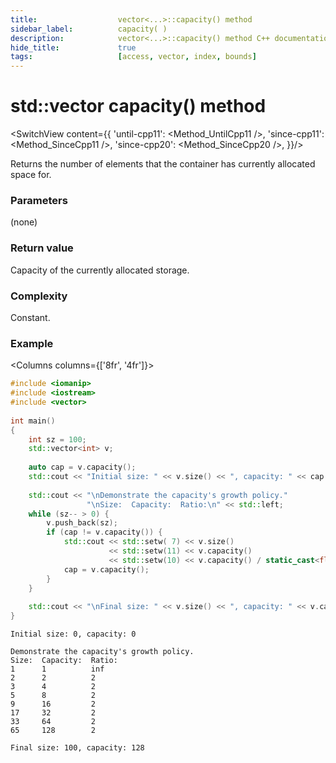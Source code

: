 ```yaml
---
title:					vector<...>::capacity() method
sidebar_label:			capacity( )
description:			vector<...>::capacity() method C++ documentation
hide_title:				true
tags:					[access, vector, index, bounds]
---
```



<!----------------- Codes ---------------------->

<!-- size() -->

# std::vector capacity() method

<SwitchView content={{
        'until-cpp11': <Method_UntilCpp11 />,
        'since-cpp11': <Method_SinceCpp11 />,
        'since-cpp20': <Method_SinceCpp20 />,
    }}/>


Returns the number of elements that the container has currently allocated space for.

### Parameters

(none)

### Return value

Capacity of the currently allocated storage.

### Complexity

Constant.

### Example

<Columns columns={['8fr', '4fr']}>
<div>

```cpp title='Main.cpp' showLineNumbers
#include <iomanip>
#include <iostream>
#include <vector>
 
int main()
{
    int sz = 100;
    std::vector<int> v;
 
    auto cap = v.capacity();
    std::cout << "Initial size: " << v.size() << ", capacity: " << cap << '\n';
 
    std::cout << "\nDemonstrate the capacity's growth policy."
                 "\nSize:  Capacity:  Ratio:\n" << std::left;
    while (sz-- > 0) {
        v.push_back(sz);
        if (cap != v.capacity()) {
            std::cout << std::setw( 7) << v.size()
                      << std::setw(11) << v.capacity()
                      << std::setw(10) << v.capacity() / static_cast<float>(cap) << '\n';
            cap = v.capacity();
        }
    }
 
    std::cout << "\nFinal size: " << v.size() << ", capacity: " << v.capacity() << '\n';
}
```

</div>
<div>

```plaintext title="Possible output"
Initial size: 0, capacity: 0
 
Demonstrate the capacity's growth policy.
Size:  Capacity:  Ratio:
1      1          inf
2      2          2
3      4          2
5      8          2
9      16         2
17     32         2
33     64         2
65     128        2
 
Final size: 100, capacity: 128
```

</div>
</Columns>

